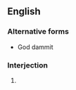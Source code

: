 {{also|goddammit}}
==English==

===Alternative forms===
* God dammit

===Interjection===
{{en-interj|head=god dammit}}

# {{alternative form of|en|goddamn}}